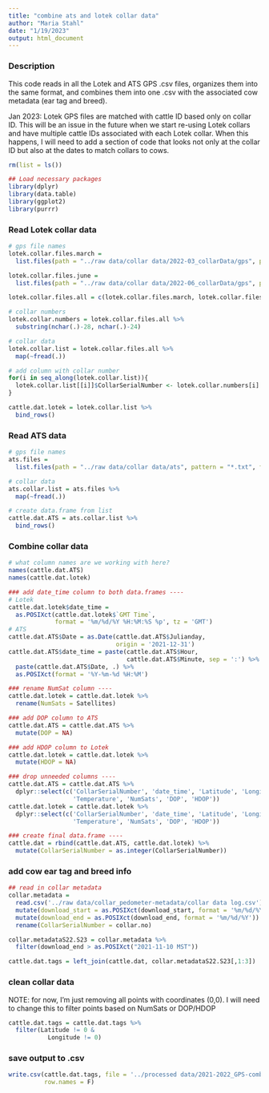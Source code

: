 ```yaml
---
title: "combine ats and lotek collar data"
author: "Maria Stahl"
date: "1/19/2023"
output: html_document
---
```


### Description
This code reads in all the Lotek and ATS GPS .csv files, organizes them into
the same format, and combines them into one .csv with the associated cow
metadata (ear tag and breed).

Jan 2023: Lotek GPS files are matched with cattle ID based only on collar ID.
This will be an issue in the future when we start re-using Lotek collars and
have multiple cattle IDs associated with each Lotek collar. When this happens,
I will need to add a section of code that looks not only at the collar ID but
also at the dates to match collars to cows.

```r
rm(list = ls())
```


```r
## Load necessary packages
library(dplyr)
library(data.table)
library(ggplot2)
library(purrr)
```

### Read Lotek collar data
```r
# gps file names
lotek.collar.files.march =
  list.files(path = "../raw data/collar data/2022-03_collarData/gps", pattern = "*.csv", full.names = T)

lotek.collar.files.june =
  list.files(path = "../raw data/collar data/2022-06_collarData/gps", pattern = "*.csv", full.names = T)

lotek.collar.files.all = c(lotek.collar.files.march, lotek.collar.files.june)

# collar numbers
lotek.collar.numbers = lotek.collar.files.all %>%
  substring(nchar(.)-28, nchar(.)-24)

# collar data
lotek.collar.list = lotek.collar.files.all %>%
  map(~fread(.))

# add column with collar number
for(i in seq_along(lotek.collar.list)){
  lotek.collar.list[[i]]$CollarSerialNumber <- lotek.collar.numbers[i]
}

cattle.dat.lotek = lotek.collar.list %>%
  bind_rows()


```

### Read ATS data
```r
# gps file names
ats.files =
  list.files(path = "../raw data/collar data/ats", pattern = "*.txt", full.names = T)

# collar data
ats.collar.list = ats.files %>%
  map(~fread(.))

# create data.frame from list
cattle.dat.ATS = ats.collar.list %>%
  bind_rows()
```

### Combine collar data
```r
# what column names are we working with here?
names(cattle.dat.ATS)
names(cattle.dat.lotek)

### add date_time column to both data.frames ----
# Lotek
cattle.dat.lotek$date_time =
  as.POSIXct(cattle.dat.lotek$`GMT Time`,
             format = '%m/%d/%Y %H:%M:%S %p', tz = 'GMT')
# ATS
cattle.dat.ATS$Date = as.Date(cattle.dat.ATS$Julianday, 
                              origin = '2021-12-31')
cattle.dat.ATS$date_time = paste(cattle.dat.ATS$Hour, 
                                 cattle.dat.ATS$Minute, sep = ':') %>%
  paste(cattle.dat.ATS$Date, .) %>%
  as.POSIXct(format = '%Y-%m-%d %H:%M')

### rename NumSat column ----
cattle.dat.lotek = cattle.dat.lotek %>%
  rename(NumSats = Satellites)

### add DOP column to ATS
cattle.dat.ATS = cattle.dat.ATS %>%
  mutate(DOP = NA)

### add HDOP column to Lotek
cattle.dat.lotek = cattle.dat.lotek %>%
  mutate(HDOP = NA)

### drop unneeded columns ----
cattle.dat.ATS = cattle.dat.ATS %>%
  dplyr::select(c('CollarSerialNumber', 'date_time', 'Latitude', 'Longitude',
                  'Temperature', 'NumSats', 'DOP', 'HDOP'))
cattle.dat.lotek = cattle.dat.lotek %>%
  dplyr::select(c('CollarSerialNumber', 'date_time', 'Latitude', 'Longitude',
                  'Temperature', 'NumSats', 'DOP', 'HDOP'))

### create final data.frame ----
cattle.dat = rbind(cattle.dat.ATS, cattle.dat.lotek) %>%
  mutate(CollarSerialNumber = as.integer(CollarSerialNumber))

```

### add cow ear tag and breed info
```r
## read in collar metadata
collar.metadata = 
  read.csv('../raw data/collar_pedometer-metadata/collar data log.csv') %>%
  mutate(download_start = as.POSIXct(download_start, format = '%m/%d/%Y')) %>%
  mutate(download_end = as.POSIXct(download_end, format = '%m/%d/%Y')) %>%
  rename(CollarSerialNumber = collar.no)

collar.metadataS22.S23 = collar.metadata %>%
  filter(download_end > as.POSIXct("2021-11-10 MST"))

cattle.dat.tags = left_join(cattle.dat, collar.metadataS22.S23[,1:3])

```

### clean collar data
NOTE: for now, I'm just removing all points with coordinates (0,0).
I will need to change this to filter points based on NumSats or DOP/HDOP
```r
cattle.dat.tags = cattle.dat.tags %>%
  filter(Latitude != 0 &
           Longitude != 0)
```

### save output to .csv
```r
write.csv(cattle.dat.tags, file = '../processed data/2021-2022_GPS-combined.csv',
          row.names = F)
```

